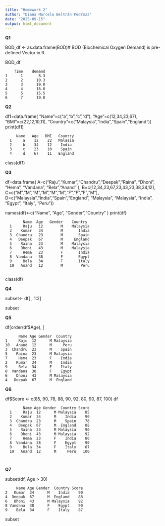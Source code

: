 ```yaml
---
title: "Homework 2"
author: "Diana Marcela Beltrán Pedroza"
date: "2025-09-15"
output: html_document
---
```

**Q1**

BOD_df <- as.data.frame(BOD)# BOD (Biochemical Oxygen Demand) is pre-defined Vector in R.

BOD_df


        Time    demand  
    1      1       8.3 
    2      2      10.3 
    3      3      19.0 
    4      4      16.0  
    5      5      15.5 
    6      7      19.8 

**Q2**

df1=data.frame(
 "Name"=c("a","b","c","d"),
 "Age"=c(12,34,23,67), 
 "BMI"=c(22,12,10,11),
 "Country"=c("Malaysia","India","Spain","England"))
print(df1)

         Name   Age   BMI   Country   
      1     a    12    22   Malasia   
      2     b    34    12    India
      3     c    23    10    Spain 
      4     d    67    11   England 
class(df1)

**Q3**

df=data.frame(
  A=c("Raju","Kumar","Chandru","Deepak","Raina", "Dhoni", "Hema", "Vandana", "Bela","Anand" ),
  B=c(12,34,23,67,23,43,23,38,34,12),
  C=c("M","M","M","M","M","M","F","F","F","M"),
  D=c("Malaysia","India","Spain","England", "Malaysia", "Malaysia", "India", "Egypt", "Italy", "Peru"))
  
names(df)<-c("Name", "Age", "Gender","Country" )
print(df)

            Name  Age   Gender    Country 
      1     Raju   12        M    Malaysia
      2    Kumar   34        M       India 
      3  Chandru   23        M       Spain 
      4   Deepak   67        M     England 
      5    Raina   23        M    Malaysia 
      6    Dhoni   43        M    Malaysia
      7     Hema   23        F       India
      8  Vandana   38        F       Egypt 
      9     Bela   34        F       Italy 
      10   Anand   12        M        Peru
      
class(df)


**Q4**

subset<- df[ ,  1:2]

subset

**Q5**

df[order(df$Age), ]

          Name Age Gender  Country 
    1     Raju  12      M Malaysia 
    10   Anand  12      M     Peru 
    3  Chandru  23      M    Spain 
    5    Raina  23      M Malaysia 
    7     Hema  23      F    India 
    2    Kumar  34      M    India 
    9     Bela  34      F    Italy 
    8  Vandana  38      F    Egypt 
    6    Dhoni  43      M Malaysia 
    4   Deepak  67      M  England

**Q6**

df$Score <- c(85, 90, 78, 88, 90, 92, 80, 90, 87, 100)
df

            Name Age Gender  Country Score 
      1     Raju  12      M Malaysia    85 
      2    Kumar  34      M    India    90 
      3  Chandru  23      M    Spain    78 
      4   Deepak  67      M  England    88  
      5    Raina  23      M Malaysia    90  
      6    Dhoni  43      M Malaysia    92 
      7     Hema  23      F    India    80 
      8  Vandana  38      F    Egypt    90 
      9     Bela  34      F    Italy    87 
      10   Anand  12      M     Peru   100
      
      
**Q7**

subset(df, Age > 30)

         Name Age Gender  Country Score 
    2   Kumar  34      M    India    90 
    4  Deepak  67      M  England    88 
    6   Dhoni  43      M Malaysia    92 
    8 Vandana  38      F    Egypt    90 
    9    Bela  34      F    Italy    87

subset

